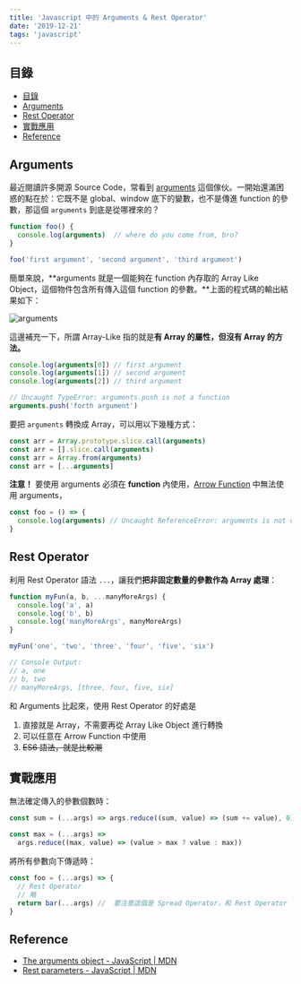 ```yaml
---
title: 'Javascript 中的 Arguments & Rest Operator'
date: '2019-12-21'
tags: 'javascript'
---
```


## 目錄

- [目錄](#目錄)
- [Arguments](#arguments)
- [Rest Operator](#rest-operator)
- [實戰應用](#實戰應用)
- [Reference](#reference)

## Arguments

最近閱讀許多開源 Source Code，常看到 [arguments](https://developer.mozilla.org/en-US/docs/Web/JavaScript/Reference/Functions/arguments) 這個傢伙。一開始還滿困惑的點在於：它既不是 global、window 底下的變數，也不是傳進 function 的參數，那這個 `arguments` 到底是從哪裡來的？

```js
function foo() {
  console.log(arguments)  // where do you come from, bro?
}

foo('first argument', 'second argument', 'third argument')
```

簡單來說，**arguments 就是一個能夠在 function 內存取的 Array Like Object，這個物件包含所有傳入這個 function 的參數。**上面的程式碼的輸出結果如下：

![arguments](../images/arguments/001.png)

這邊補充一下，所謂 Array-Like 指的就是**有 Array 的屬性，但沒有 Array 的方法。**

```js
console.log(arguments[0]) // first argument
console.log(arguments[1]) // second argument
console.log(arguments[2]) // third argument

// Uncaught TypeError: arguments.push is not a function
arguments.push('forth argument')
```

要把 `arguments` 轉換成 Array，可以用以下幾種方式：

```js
const arr = Array.prototype.slice.call(arguments)
const arr = [].slice.call(arguments)
const arr = Array.from(arguments)
const arr = [...arguments]
```

**注意！** 要使用 arguments 必須在 **function** 內使用，[Arrow Function](https://developer.mozilla.org/en-US/docs/Web/JavaScript/Reference/Functions/Arrow_functions) 中無法使用 arguments，

```js
const foo = () => {
  console.log(arguments) // Uncaught ReferenceError: arguments is not defined
}
```

## Rest Operator

利用 Rest Operator 語法 `...`，讓我們**把非固定數量的參數作為 Array 處理**：

```js
function myFun(a, b, ...manyMoreArgs) {
  console.log('a', a)
  console.log('b', b)
  console.log('manyMoreArgs', manyMoreArgs)
}

myFun('one', 'two', 'three', 'four', 'five', 'six')

// Console Output:
// a, one
// b, two
// manyMoreArgs, [three, four, five, six]
```

和 Arguments 比起來，使用 Rest Operator 的好處是

1. 直接就是 Array，不需要再從 Array Like Object 進行轉換
2. 可以任意在 Arrow Function 中使用
3. ~~ES6 語法，就是比較潮~~

## 實戰應用

無法確定傳入的參數個數時：

```js
const sum = (...args) => args.reduce((sum, value) => (sum += value), 0)

const max = (...args) =>
  args.reduce((max, value) => (value > max ? value : max))
```

將所有參數向下傳遞時：

```js
const foo = (...args) => {
  // Rest Operator
  // 略
  return bar(...args) //  要注意這個是 Spread Operator，和 Rest Operator 的作用不同
}
```

## Reference

- [The arguments object - JavaScript | MDN](https://developer.mozilla.org/en-US/docs/Web/JavaScript/Reference/Functions/arguments)
- [Rest parameters - JavaScript | MDN](https://developer.mozilla.org/en-US/docs/Web/JavaScript/Reference/Functions/rest_parameters)
